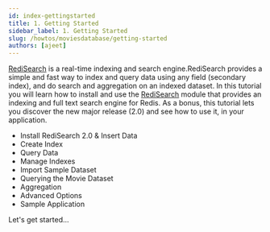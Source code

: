 ```yaml
---
id: index-gettingstarted
title: 1. Getting Started
sidebar_label: 1. Getting Started
slug: /howtos/moviesdatabase/getting-started
authors: [ajeet]
---
```



<Authors frontMatter={frontMatter} />

[RediSearch](https://redisearch.io) is a real-time indexing and search engine.RediSearch provides a simple and fast way to index and query data using any field (secondary index), and do search and aggregation on an indexed dataset.
In this tutorial you will learn how to install and use the [RediSearch](https://redisearch.io) module that provides an indexing and full text search engine for Redis.
As a bonus, this tutorial lets you discover the new major release (2.0) and see how to use it, in your application.

- Install RediSearch 2.0 & Insert Data
- Create Index
- Query Data
- Manage Indexes
- Import Sample Dataset
- Querying the Movie Dataset
- Aggregation
- Advanced Options
- Sample Application

Let's get started...
